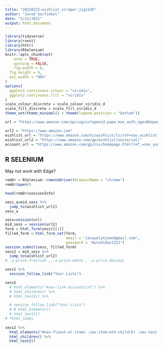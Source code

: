 ```yaml
---
title: "20220222-wishlist_scraper-jsg2145"
author: "Jared Garfinkel"
date: "2/22/2022"
output: html_document
---
```


```r
library(tidyverse)
library(rvest)
library(httr)
library(RSelenium)
knitr::opts_chunk$set(
	echo = TRUE,
	warning = FALSE,
	fig.width = 8, 
  fig.height = 6,
  out.width = "90%"
)
options(
  ggplot2.continuous.colour = "viridis",
  ggplot2.continuous.fill = "viridis"
)
scale_colour_discrete = scale_colour_viridis_d
scale_fill_discrete = scale_fill_viridis_d
theme_set(theme_minimal() + theme(legend.position = "bottom"))
```

```r
url = "https://www.amazon.com/ap/signin?openid.pape.max_auth_age=0&openid.return_to=https%3A%2F%2Fwww.amazon.com%2F%3Fref_%3Dnav_custrec_signin&openid.identity=http%3A%2F%2Fspecs.openid.net%2Fauth%2F2.0%2Fidentifier_select&openid.assoc_handle=usflex&openid.mode=checkid_setup&openid.claimed_id=http%3A%2F%2Fspecs.openid.net%2Fauth%2F2.0%2Fidentifier_select&openid.ns=http%3A%2F%2Fspecs.openid.net%2Fauth%2F2.0&"

url2 = "https://www.amazon.com"
wishlist_url = "https://www.amazon.com/hz/wishlist/ls/ref=nav_wishlist_lists_seemore"
wishlist_url2 = "https://www.amazon.com/gp/wishlist/universal/"
account_url = "https://www.amazon.com/gp/css/homepage.html?ref_=nav_youraccount_btn"
```

## R SELENIUM

May not work with Edge?

```r
remDr = RSelenium::remoteDriver(browserName = "chrome")
remDr$open()

head(remDr$sessionInfo)
```


```r
sess_a=mid_sess %>%
  jump_to(wishlist_url2)
sess_a
```


```r
sess=session(url)
mid_sess = session(url2)
form = html_form(sess)[[1]]
filled_form = html_form_set(form, 
                            email = "jacquelynjoan@gmail.com",
                            password = "Autodidact222")
session_submit(sess, filled_form)
sess2 = mid_sess %>% 
  jump_to(wishlist_url2)
# .a-price-fraction , .a-price-whole , .a-price-decimal
```

```r
sess2 %>% 
  session_follow_link("Your Lists")

sess2
  # html_elements("#nav-link-accountList") %>% 
  # html_children() %>% 
  # html_text2() %>% 

  # session_follow_link("Your Lists")
  # # html_elements() 
  # html_text2()
# ?html_nodes
  
sess2 %>% 
  html_elements("#nav-flyout-wl-items .nav-item:nth-child(6) .nav-text , #nav-link-accountList") %>% 
  html_children() %>% 
  html_text2()
```


